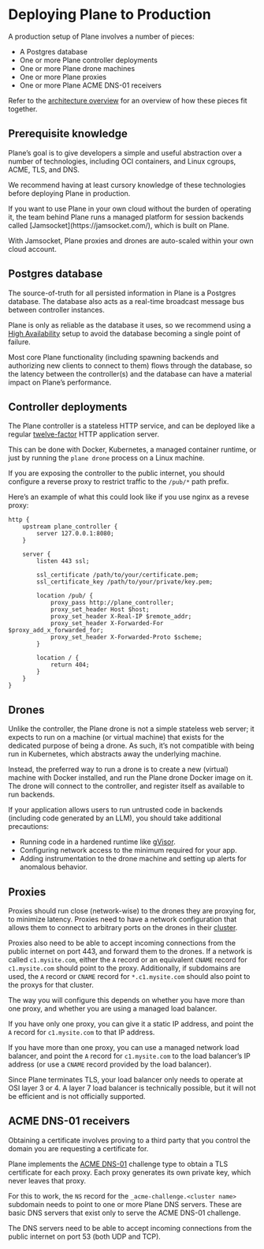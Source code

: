 
# Deploying Plane to Production

A production setup of Plane involves a number of pieces:

- A Postgres database
- One or more Plane controller deployments
- One or more Plane drone machines
- One or more Plane proxies
- One or more Plane ACME DNS-01 receivers

Refer to the [architecture overview](concepts/architecture.mdx) for an overview of how these pieces fit together.

## Prerequisite knowledge

Plane’s goal is to give developers a simple and useful abstraction over a number of technologies, including OCI
containers, and Linux cgroups, ACME, TLS, and DNS.

We recommend having at least cursory knowledge of these technologies before deploying Plane in production.

<Callout>
  If you want to use Plane in your own cloud without the burden of operating it, the team behind Plane
  runs a managed platform for session backends called [Jamsocket](https://jamsocket.com/), which is built
  on Plane.

  With Jamsocket, Plane proxies and drones are auto-scaled within your own cloud account.
</Callout>

## Postgres database

The source-of-truth for all persisted information in Plane is a Postgres database. The database also acts as a
real-time broadcast message bus between controller instances.

Plane is only as reliable as the database it uses, so we recommend using a
[High Availability](https://www.postgresql.org/docs/current/high-availability.html) setup to avoid the database becoming
a single point of failure.

Most core Plane functionality (including spawning backends and authorizing new clients to connect to them) flows through
the database, so the latency between the controller(s) and the database can have a material impact on Plane’s performance.

## Controller deployments

The Plane controller is a stateless HTTP service, and can be deployed like a regular [twelve-factor](https://12factor.net/)
HTTP application server.

This can be done with Docker, Kubernetes, a managed container runtime, or just by running the `plane drone` process on a Linux
machine.

If you are exposing the controller to the public internet, you should configure a reverse proxy to restrict traffic to the `/pub/*`
path prefix.

Here’s an example of what this could look like if you use nginx as a revese proxy:

```text filename="nginx.conf"
http {
    upstream plane_controller {
        server 127.0.0.1:8080;
    }

    server {
        listen 443 ssl;

        ssl_certificate /path/to/your/certificate.pem;
        ssl_certificate_key /path/to/your/private/key.pem;

        location /pub/ {
            proxy_pass http://plane_controller;
            proxy_set_header Host $host;
            proxy_set_header X-Real-IP $remote_addr;
            proxy_set_header X-Forwarded-For $proxy_add_x_forwarded_for;
            proxy_set_header X-Forwarded-Proto $scheme;
        }

        location / {
            return 404;
        }
    }
}
```

## Drones

Unlike the controller, the Plane drone is not a simple stateless web server; it expects to run on a machine (or virtual machine)
that exists for the dedicated purpose of being a drone. As such, it’s not compatible with being run in Kubernetes, which abstracts
away the underlying machine.

Instead, the preferred way to run a drone is to create a new (virtual) machine with Docker installed, and run the Plane drone Docker
image on it. The drone will connect to the controller, and register itself as available to run backends.

If your application allows users to run untrusted code in backends (including code generated by an LLM), you should take additional
precautions:
- Running code in a hardened runtime like [gVisor](https://gvisor.dev/).
- Configuring network access to the minimum required for your app.
- Adding instrumentation to the drone machine and setting up alerts for anomalous behavior.

## Proxies

Proxies should run close (network-wise) to the drones they are proxying for, to minimize latency. Proxies need to have a network
configuration that allows them to connect to arbitrary ports on the drones in their [cluster](concepts/clusters.mdx).

Proxies also need to be able to accept incoming connections from the public internet on port 443, and forward them to the drones.
If a network is called `c1.mysite.com`, either the `A` record or an equivalent `CNAME` record for `c1.mysite.com` should point to
the proxy. Additionally, if subdomains are used, the `A` record or `CNAME` record for `*.c1.mysite.com` should also point to the
proxys for that cluster.

The way you will configure this depends on whether you have more than one proxy, and whether you are using a managed load balancer.

If you have only one proxy, you can give it a static IP address, and point the `A` record for `c1.mysite.com` to that IP address.

If you have more than one proxy, you can use a managed network load balancer, and point the `A` record for `c1.mysite.com` to the
load balancer’s IP address (or use a `CNAME` record provided by the load balancer).

Since Plane terminates TLS, your load balancer only needs to operate at OSI layer 3 or 4. A layer 7 load balancer is technically
possible, but it will not be efficient and is not officially supported.

## ACME DNS-01 receivers

Obtaining a certificate involves proving to a third party that you control the domain you are requesting a certificate for.

Plane implements the [ACME DNS-01](https://letsencrypt.org/docs/challenge-types/#dns-01-challenge) challenge type to obtain a TLS
certificate for each proxy. Each proxy generates its own private key, which never leaves that proxy.

For this to work, the `NS` record for the `_acme-challenge.<cluster name>` subdomain needs to point to one or more Plane DNS servers.
These are basic DNS servers that exist only to serve the ACME DNS-01 challenge.

The DNS servers need to be able to accept incoming connections from the public internet on port 53 (both UDP and TCP).

